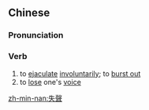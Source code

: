 ==Chinese==
{{zh-forms|s=失声}}

===Pronunciation===
{{zh-pron
|m=shīshēng
|c=sat1 seng1
|mn=sit-siaⁿ
|cat=v
}}

===Verb===
{{zh-verb}}

# to [[ejaculate]] [[involuntarily]]; to [[burst out]]
# to [[lose]] one's [[voice]]

[[zh-min-nan:失聲]]